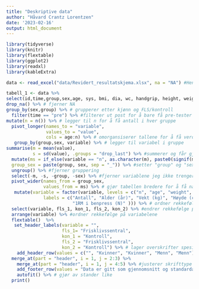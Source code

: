 ```yaml
---
title: "Deskriptive data"
author: "Håvard Crantz Lorentzen"
date: '2023-02-16'
output: html_document
---
```

```r
library(tidyverse)
library(knitr)
library(flextable)
library(ggplot2)
library(readxl)
library(kableExtra)

data <- read_excel("data/Revidert_resultatskjema.xlsx", na = "NA") #Henter data

tabell_1 <- data %>%
select(id,time,group,sex,age, sys, bmi, dia, wc, handgrip, height, weight, vo2max_ml_min_kg_6x5, lean_mass, fat_mass, one_rm_newton) %>% #Velger variabler
drop_na() %>% # fjerner NA
group_by(sex,group) %>% # grupperer etter kjønn og FLS/kontroll
  filter(time == "pre") %>% #filterer ut post for å bare få pre-tester
mutate(n = n()) %>% # legger til n for å få antall i hver gruppe
  pivot_longer(names_to = "variable", 
               values_to = "value", 
               cols = age:n) %>% # omorgansiserer tallene for å få verdier nedover
   group_by(group,sex, variable) %>% # legger til variabel i gruppe
summarise(m = mean(value),
          s = sd(value), .groups = "drop_last") %>% #summerer og får gjennomsnitt og standartdavik på de ulike variablene 
  mutate(ms = if_else(variable == "n", as.character(m), paste0(signif(m, 3),  " (", signif(s, 3), ")")), # setter gjennomsnitt og standardavvik (i parentes) sammen og justerer antall desimaler
  group_sex = paste(group, sex, sep = "_")) %>% #setter "group" og "sex" sammen
  ungroup() %>% #fjerner gruppering
  select(-m, -s, -group, -sex) %>% #fjerner variablene jeg ikke trenger lenger
  pivot_wider(names_from = group_sex, 
              values_from = ms) %>% # gjør tabellen bredere for å få navn på variabel ved siden av tall
   mutate(variable = factor(variable, levels = c("n", "age", "weight", "height","bmi", "wc", "handgrip", "sys", "dia","vo2max_ml_min_kg_6x5", "lean_mass", "fat_mass", "one_rm_newton"), 
              labels = c("Antall", "Alder (år)", "Vekt (kg)", "Høyde (cm)","KMI",                            "Livvidde (cm)","Grepsstyrke (kg)",                                                 "Systolisk  blodtrykk (mmHg)",                                                      "Diastolisk blodtrykk (mmHg)", "Vo2maks(ml/kg/min)",                                "Mager masse (gram)", "Fettmasse (gram)",
                         "1RM i benpress (N)" ))) %>% # ordner rekkefølge og norske navn
  select(variable, fls_1, kon_1, fls_2, kon_2) %>% #endrer rekkefølge på gruppene
  arrange(variable) %>% #ordner rekkefølge på variabelene 
  flextable()  %>%
   set_header_labels(variable = "",
                     fls_1= "Frisklivssentral", 
                     kon_1 = "Kontroll",
                     fls_2 = "Frisklivssentral", 
                     kon_2 = "Kontroll") %>% # lager overskrifter spesifisert for hver kollonne 
    add_header_row(values = c("", "Kvinner", "Kvinner", "Menn", "Menn")) %>%
  merge_at(part = "header", i = 1, j = 2:3) %>%
    merge_at(part = "header", i = 1, j = 4:5) %>% #justerer skrifttype
    add_footer_row(values = "Data er gitt som gjennomsnitt og standardavvik.", colwidths = 5) %>% #legger til fornote
    autofit() %>% # gjør av stander like
  print()

```